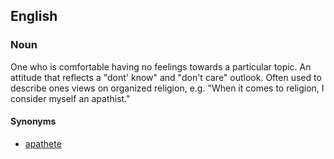 ==English==

===Noun===
{{en-noun}}

One who is comfortable having no feelings towards a particular topic.  An attitude that reflects a "dont' know" and "don't care" outlook.  Often used to describe ones views on organized religion, e.g. "When it comes to religion, I consider myself an apathist."

====Synonyms====
* [[apathete]]